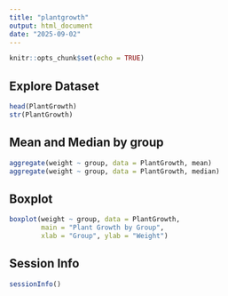 ```yaml
---
title: "plantgrowth"
output: html_document
date: "2025-09-02"
---
```


```r
knitr::opts_chunk$set(echo = TRUE)
```

## Explore Dataset

```r
head(PlantGrowth)
str(PlantGrowth)
```

## Mean and Median by group

```r
aggregate(weight ~ group, data = PlantGrowth, mean)
aggregate(weight ~ group, data = PlantGrowth, median)
```

## Boxplot
```r
boxplot(weight ~ group, data = PlantGrowth,
        main = "Plant Growth by Group",
        xlab = "Group", ylab = "Weight")
```

## Session Info
```r
sessionInfo()
```
